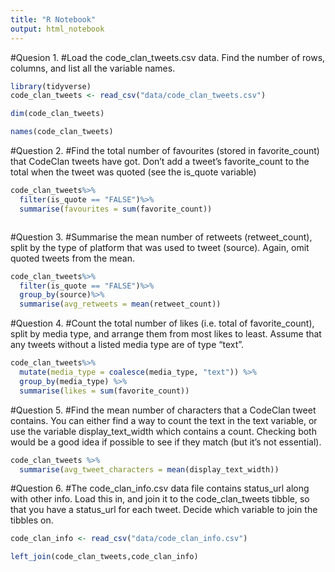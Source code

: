 ```yaml
---
title: "R Notebook"
output: html_notebook
---
```



#Quesion 1.
#Load the code_clan_tweets.csv data. Find the number of rows, columns, and list all the variable names.
```r
library(tidyverse)
code_clan_tweets <- read_csv("data/code_clan_tweets.csv")
```

```r
dim(code_clan_tweets)

names(code_clan_tweets)
```

#Question 2.
#Find the total number of favourites (stored in favorite_count) that CodeClan tweets have got. Don’t add a tweet’s favorite_count to the total when the tweet was quoted (see the is_quote variable)


```r
code_clan_tweets%>%
  filter(is_quote == "FALSE")%>%
  summarise(favourites = sum(favorite_count))



```


#Question 3.
#Summarise the mean number of retweets (retweet_count), split by the type of platform that was used to tweet (source). Again, omit quoted tweets from the mean.


```r
code_clan_tweets%>%
  filter(is_quote == "FALSE")%>%
  group_by(source)%>%
  summarise(avg_retweets = mean(retweet_count))
```

#Question 4.
#Count the total number of likes (i.e. total of favorite_count), split by media type, and arrange them from most likes to least. Assume that any tweets without a listed media type are of type “text”.

```r
code_clan_tweets%>%
  mutate(media_type = coalesce(media_type, "text")) %>%
  group_by(media_type) %>%
  summarise(likes = sum(favorite_count))
```

#Question 5.
#Find the mean number of characters that a CodeClan tweet contains. You can either find a way to count the text in the text variable, or use the variable display_text_width which contains a count. Checking both would be a good idea if possible to see if they match (but it’s not essential).

```r
code_clan_tweets %>%
  summarise(avg_tweet_characters = mean(display_text_width))
```


#Question 6.
#The code_clan_info.csv data file contains status_url along with other info. Load this in, and join it to the code_clan_tweets tibble, so that you have a status_url for each tweet. Decide which variable to join the tibbles on.

```r
code_clan_info <- read_csv("data/code_clan_info.csv")

left_join(code_clan_tweets,code_clan_info)
```

